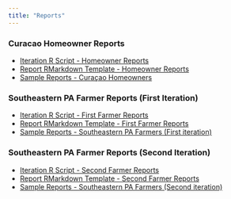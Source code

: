 ```yaml
---
title: "Reports"
---
```


### Curacao Homeowner Reports
- [Iteration R Script - Homeowner Reports](https://dbturner.github.io/c4bi/articles/homeownerReport1_rScript_vignette.html)
- [Report RMarkdown Template - Homeowner Reports](https://dbturner.github.io/c4bi/articles/homeownerReport1_rmd_vignette.html)
- [Sample Reports - Curaçao Homeowners](https://dbturner.github.io/c4bi/articles/homeownerReport1_examples_vignette.html)


### Southeastern PA Farmer Reports (First Iteration)

- [Iteration R Script - First Farmer Reports](https://dbturner.github.io/c4bi/articles/farmerReports1_rScript_vignette.html)
- [Report RMarkdown Template - First Farmer Reports](https://dbturner.github.io/c4bi/articles/farmerReports1_rmd_vignette.html)
- [Sample Reports - Southeastern PA Farmers (First iteration)](https://dbturner.github.io/c4bi/articles/farmerReport1_examples_vignette.html)

### Southeastern PA Farmer Reports (Second Iteration)
- [Iteration R Script - Second Farmer Reports](https://dbturner.github.io/c4bi/articles/farmerReports2_rScript_vignette.html)
- [Report RMarkdown Template - Second Farmer Reports](https://dbturner.github.io/c4bi/articles/farmerReports2_rmd_vignette.html)
- [Sample Reports - Southeastern PA Farmers (Second iteration)](https://dbturner.github.io/c4bi/articles/farmerReport2_examples_vignette.html)
